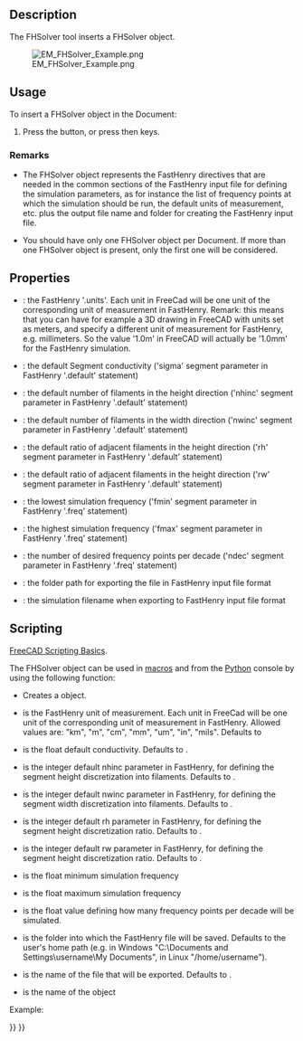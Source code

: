 <languages/>

{{Docnav
|[[EM_FHPort|FHPort]]
|[[EM_FHInputFile|FHInputFile]]
|[[EM_Workbench|EM]]
|IconL=EM_FHPort.svg
|IconR=EM_FHInputFile.svg
|IconC=EMWorkbench.svg
}}

<div class="mw-translate-fuzzy">
{{GuiCommand/it
|Name=EM FHSolver
|Name/it=EM FHSolver
|MenuLocation=EM → FHSolver
|Workbenches=[[EM Workbench/it|EM]] (add-on)
|Shortcut={{KEY|E}} {{KEY|X}}
|SeeAlso=[[EM FHInputFile/it|EM FHInputFile]], [[EM FHNode/it|EM FHNode]], [[EM FHSegment/it|EM FHSegment]], [[EM FHPath/it|EM FHPath]], [[EM FHPlane/it|EM FHPlane]], [[EM FHEquiv/it|EM FHEquiv]], [[EM FHPort/it|EM FHPort]]
|Version=0.17
}}
</div>

==Description==

The FHSolver tool inserts a FHSolver object.

[[Image:EM_FHSolver_Example.png]]

{{Caption|FHSolver object}}

==Usage==

To insert a FHSolver object in the Document:

# Press the {{Button|[[Image:EM_FHSolver.svg|16px]] [[EM_FHSolver|EM FHSolver]]}} button, or press {{KEY|E}} then {{KEY|X}} keys.

===Remarks===

* The FHSolver object represents the FastHenry directives that are needed in the common sections of the FastHenry input file for defining the simulation parameters, as for instance the list of frequency points at which the simulation should be run, the default units of measurement, etc. plus the output file name and folder for creating the FastHenry input file.

* You should have only one FHSolver object per Document. If more than one FHSolver object is present, only the first one will be considered.

==Properties==

* {{PropertyData|Units}}: the FastHenry '.units'. Each unit in FreeCad will be one unit of the corresponding unit of measurement in FastHenry. Remark: this means that you can have for example a 3D drawing in FreeCAD with units set as meters, and specify a different unit of measurement for FastHenry, e.g. millimeters. So the value '1.0m' in FreeCAD will actually be '1.0mm' for the FastHenry simulation.
* {{PropertyData|Sigma}}: the default Segment conductivity ('sigma' segment parameter in FastHenry '.default' statement)
* {{PropertyData|nhinc}}: the default number of filaments in the height direction ('nhinc' segment parameter in FastHenry '.default' statement)
* {{PropertyData|nwinc}}: the default number of filaments in the width direction ('nwinc' segment parameter in FastHenry '.default' statement)
* {{PropertyData|rh}}: the default ratio of adjacent filaments in the height direction ('rh' segment parameter in FastHenry '.default' statement)
* {{PropertyData|rw}}: the default ratio of adjacent filaments in the height direction ('rw' segment parameter in FastHenry '.default' statement)
* {{PropertyData|fmin}}: the lowest simulation frequency  ('fmin' segment parameter in FastHenry '.freq' statement)
* {{PropertyData|fmax}}: the highest simulation frequency  ('fmax' segment parameter in FastHenry '.freq' statement)
* {{PropertyData|ndec}}: the number of desired frequency points per decade ('ndec' segment parameter in FastHenry '.freq' statement)
* {{PropertyData|Folder}}: the folder path for exporting the file in FastHenry input file format
* {{PropertyData|Filename}}: the simulation filename when exporting to FastHenry input file format

==Scripting==

{{Emphasis|See also:}} [[FreeCAD_Scripting_Basics|FreeCAD Scripting Basics]].

The FHSolver object can be used in [[Macros|macros]] and from the [[Python|Python]] console by using the following function:

{{Code|code=
node = makeFHSolver(units=None, sigma=None, nhinc=None, nwinc=None, rh=None, rw=None, fmin=None, fmax=None, ndec=None, folder=None, filename=None, name='FHSolver')
}}

* Creates a {{incode|FHSolver}} object.
* {{incode|units}} is the FastHenry unit of measurement. Each unit in FreeCad will be one unit of the corresponding unit of measurement in FastHenry. Allowed values are: "km", "m", "cm", "mm", "um", "in", "mils". Defaults to {{incode|EMFHSOLVER_DEFUNITS}}
* {{incode|sigma}} is the float default conductivity. Defaults to {{incode|EMFHSOLVER_DEF_SEGSIGMA}}.
* {{incode|nhinc}} is the integer default nhinc parameter in FastHenry, for defining the segment height discretization into filaments. Defaults to {{incode|EMFHSOLVER_DEFNHINC}}.
* {{incode|nwinc}} is the integer default nwinc parameter in FastHenry, for defining the segment width discretization into filaments. Defaults to {{incode|EMFHSOLVER_DEFNWINC}}.
* {{incode|rh}} is the integer default rh parameter in FastHenry, for defining the segment height discretization ratio. Defaults to {{incode|EMFHSOLVER_DEFRH}}.
* {{incode|rw}} is the integer default rw parameter in FastHenry, for defining the segment height discretization ratio. Defaults to {{incode|EMFHSOLVER_DEFRW}}.
* {{incode|fmin}} is the float minimum simulation frequency
* {{incode|fmax}} is the float maximum simulation frequency
* {{incode|ndec}} is the float value defining how many frequency points per decade will be simulated.
* {{incode|folder}} is the folder into which the FastHenry file will be saved. Defaults to the user's home path (e.g. in Windows "C:\Documents and Settings\username\My Documents", in Linux "/home/username").
* {{incode|filename}} is the name of the file that will be exported. Defaults to {{incode|EMFHSOLVER_DEF_FILENAME}}.
* {{incode|name}} is the name of the object

Example:

{{Code|code=
import FreeCAD, EM

fhsolver = EM.makeFHSolver()
}}


{{Docnav
|[[EM_FHPort|FHPort]]
|[[EM_FHInputFile|FHInputFile]]
|[[EM_Workbench|EM]]
|IconL=EM_FHPort.svg
|IconR=EM_FHInputFile.svg
|IconC=EMWorkbench.svg
}}

{{EM Tools navi{{#translation:}}}}
{{Userdocnavi{{#translation:}}}}
